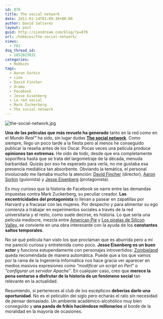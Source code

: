 ```yaml
---
id: 876
title: The social network
date: 2011-01-14T01:09:30+00:00
author: David Saltares
layout: post
guid: http://siondream.com/blog/?p=876
url: /hobbies/the-social-network/
views:
  - 781
dsq_thread_id:
  - 1852023031
categories:
  - Hobbies
tags:
  - Aaron Sorkin
  - cine
  - David Fincher
  - drama
  - Facebook
  - Jesse Eisenberg
  - La red social
  - Mark Zuckerberg
  - The social network
---
```


![the-social-network.jpg](/img/wp/the-social-network.webp)

**Una de las películas que más revuelo ha generado** tanto en la red como en el _Mundo Real™_ ha sido, sin lugar dudas **[The social network](http://www.imdb.com/title/tt1285016/)**. Como siempre, llego un poco tarde a la fiesta pero al menos he conseguido publicar la reseña antes de los Oscar. Pocas veces una película produce **opiniones tan extremas**. He oído de todo, desde que era completamente soporífera hasta que se trata del largometraje de la década, menuda barbaridad. Quizás por eso he esperado para verla, no me gustaba esa presencia mediática tan absorbente. Obviando la temática, el personal involucrado me llamaba mucho la atención: [David Fincher](http://www.imdb.com/name/nm0000399/) (director), [Aaron Sorkin](http://www.imdb.com/name/nm0815070/) (guionista) y [Jesse Eisenberg](http://www.imdb.com/name/nm0251986/) (protagonista).

Es muy curioso que la historia de Facebook se narre entre las demandas impuestas contra Mark Zuckerberg, su peculiar creador. **Las excentricidades del protagonista** lo llevan a pasear en zapatillas por Harvard y a fracasar con las mujeres. Por despecho y para alimentar su ego comienza a trabajar en experimentos sociales a través de la red universitaria y el resto, como suele decirse, es historia. Lo que sería una película mediocre, mezcla entre [American Pie](http://www.imdb.com/title/tt0163651/) y [Los piratas de Silicon Valley](http://www.imdb.com/title/tt0168122/), se convierte en una obra interesante con la ayuda de los **constantes saltos temporales**.

No sé qué película han visto los que proclaman que es aburrida pero a mí me pareció curiosa y entretenida como poco. **Jesse Eisenberg es un buen actor** y funciona estupendamente con personajes introvertidos: [Zombieland](http://www.imdb.com/title/tt1156398/) queda recomendada de manera automática. Puede que a los que vamos por la rama de la Ingeniería Informática nos hace gracia ver aparecer en medios masivos expresiones como _"modificar un script en Perl"_ o _"configurar un servidor Apache"_. En cualquier caso, creo que **merece la pena sentarse a disfrutar de la historia de un fenómeno social** tan relevante en la actualidad.

Resumiendo, si perteneces al club de los escépticos **deberías darle una oportunidad**. No es el peliculón del siglo pero echarás el rato sin necesidad de pensar demasiado. Un ambiente académico-alcohólico muy bien conseguido y **una panda de frikis haciéndose millonarios** al borde de la moralidad en la mayoría de ocasiones.
